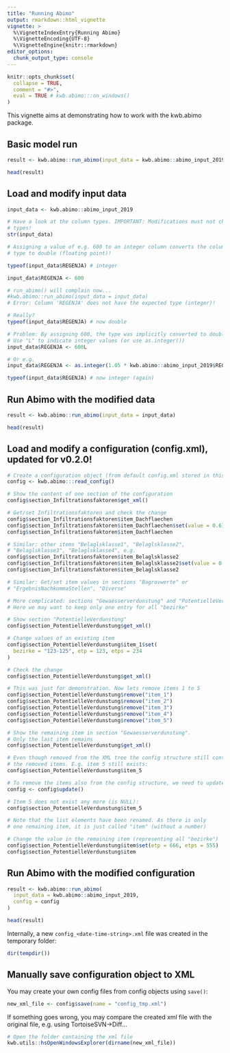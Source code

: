 ```yaml
---
title: "Running Abimo"
output: rmarkdown::html_vignette
vignette: >
  %\VignetteIndexEntry{Running Abimo}
  %\VignetteEncoding{UTF-8}
  %\VignetteEngine{knitr::rmarkdown}
editor_options: 
  chunk_output_type: console
---
```


```r
knitr::opts_chunk$set(
  collapse = TRUE,
  comment = "#>",
  eval = TRUE # kwb.abimo:::on_windows()
)
```

This vignette aims at demonstrating how to work with the kwb.abimo package.

## Basic model run

```r
result <- kwb.abimo::run_abimo(input_data = kwb.abimo::abimo_input_2019)

head(result)
```

## Load and modify input data

```r
input_data <- kwb.abimo::abimo_input_2019

# Have a look at the column types. IMPORTANT: Modifications must not change the
# types!
str(input_data)

# Assigning a value of e.g. 600 to an integer column converts the column
# type to double (floating point)!

typeof(input_data$REGENJA) # integer

input_data$REGENJA <- 600

# run_abimo() will complain now...
#kwb.abimo::run_abimo(input_data = input_data)
# Error: Column 'REGENJA' does not have the expected type (integer)!

# Really?
typeof(input_data$REGENJA) # now double

# Problem: By assigning 600, the type was implicitly converted to double.
# Use "L" to indicate integer values (or use as.integer())
input_data$REGENJA <- 600L

# Or e.g.
input_data$REGENJA <- as.integer(1.05 * kwb.abimo::abimo_input_2019$REGENJA)

typeof(input_data$REGENJA) # now integer (again)
```

## Run Abimo with the modified data

```r
result <- kwb.abimo::run_abimo(input_data = input_data)

head(result)
```

## Load and modify a configuration (config.xml), updated for v0.2.0!

```r
# Create a configuration object (from default config.xml stored in this package)
config <- kwb.abimo:::read_config()

# Show the content of one section of the configuration
config$section_Infiltrationsfaktoren$get_xml()

# Get/set Infiltrationsfaktoren and check the change
config$section_Infiltrationsfaktoren$item_Dachflaechen
config$section_Infiltrationsfaktoren$item_Dachflaechen$set(value = 0.6)
config$section_Infiltrationsfaktoren$item_Dachflaechen

# Similar: other items "Belaglsklasse1", "Belaglsklasse2",
# "Belaglsklasse3", "Belaglsklasse4", e.g.
config$section_Infiltrationsfaktoren$item_Belaglsklasse2
config$section_Infiltrationsfaktoren$item_Belaglsklasse2$set(value = 0.99)
config$section_Infiltrationsfaktoren$item_Belaglsklasse2

# Similar: Get/set item values in sections "Bagrovwerte" or 
# "ErgebnisNachkommaStellen", "Diverse"

# More complicated: sections "Gewaesserverdunstung" and "PotentielleVerdunstung". 
# Here we may want to keep only one entry for all "bezirke"

# Show section "PotentielleVerdunstung"
config$section_PotentielleVerdunstung$get_xml()

# Change values of an existing item
config$section_PotentielleVerdunstung$item_1$set(
  bezirke = "123-125", etp = 123, etps = 234
)

# Check the change
config$section_PotentielleVerdunstung$get_xml()

# This was just for demonstration. Now lets remove items 1 to 5
config$section_PotentielleVerdunstung$remove("item_1")
config$section_PotentielleVerdunstung$remove("item_2")
config$section_PotentielleVerdunstung$remove("item_3")
config$section_PotentielleVerdunstung$remove("item_4")
config$section_PotentielleVerdunstung$remove("item_5")

# Show the remaining item in section "Gewaesserverdunstung". 
# Only the last item remains
config$section_PotentielleVerdunstung$get_xml()

# Even though removed from the XML tree the config structure still contains
# the removed items. E.g. item 5 still exists:
config$section_PotentielleVerdunstung$item_5

# To remove the items also from the config structure, we need to update it
config <- config$update()

# Item 5 does not exist any more (is NULL):
config$section_PotentielleVerdunstung$item_5

# Note that the list elements have been renamed. As there is only
# one remaining item, it is just called "item" (without a number)

# Change the value in the remaining item (representing all "bezirke")
config$section_PotentielleVerdunstung$item$set(etp = 666, etps = 555)
config$section_PotentielleVerdunstung$item
```

## Run Abimo with the modified configuration

```r
result <- kwb.abimo::run_abimo(
  input_data = kwb.abimo::abimo_input_2019,
  config = config
)

head(result)
```

Internally, a new `config_<date-time-string>.xml` file was created in the
temporary folder:

```r
dir(tempdir())
```

## Manually save configuration object to XML

You may create your own config files from config objects using `save()`:

```r
new_xml_file <- config$save(name = "config_tmp.xml")
```

If something goes wrong, you may compare the created xml file with the
original file, e.g. using TortoiseSVN->Diff...

```r
# Open the folder containing the xml file
kwb.utils::hsOpenWindowsExplorer(dirname(new_xml_file))
```

